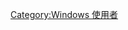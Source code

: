{{About|Windows Server 2016 使用者|操作系统|Windows Server 2016}}
[[Category:Windows_使用者|Category:Windows 使用者]]